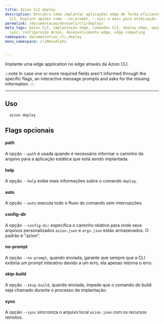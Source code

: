 ```yaml
---
title: Azion CLI deploy
description: Descubra como implantar aplicações edge de forma eficiente usando Azion
  CLI. Explore opções como --no-prompt, --sync e mais para otimização.
permalink: /documentacao/devtools/cli/deploy/
meta_tags: Azion CLI, implantação edge, comandos CLI, deploy edge, opções CLI, no-prompt,
  sync, configuração Azion, desenvolvimento edge, edge computing
namespace: documentation_cli_deploy
menu_namespace: cliMenuAlpha


---
```


Implante uma edge application no edge através da Azion CLI.

:::note 
In case one or more required fields aren't informed through the specific flags, an interactive message prompts and asks for the missing information.
:::

---

## Uso 

```bash
  azion deploy
```

## Flags opcionais

#### path 

A opção `--path` é usada quando é necessário informar o caminho do arquivo para a aplicação estática que está sendo implantada.

#### help

A opção `--help` exibe mais informações sobre o comando `deploy`.

#### auto

A opção `--auto` executa todo o fluxo do comando sem interrupções.

#### config-dir

A opção `--config-dir` especifica o caminho relativo para onde seus arquivos personalizados `azion.json` e `args.json` estão armazenados. O padrão é "azion".

#### no-prompt

A opção `--no-prompt`, quando enviada, garante que sempre que a CLI exibiria um prompt interativo devido a um erro, ela apenas retorna o erro.

#### skip-build

A opção `--skip-build`, quando enviada, impede que o comando de build seja chamado durante o processo de implantação.

#### sync

A opção `--sync` sincroniza o arquivo local `azion.json` com os recursos remotos.
